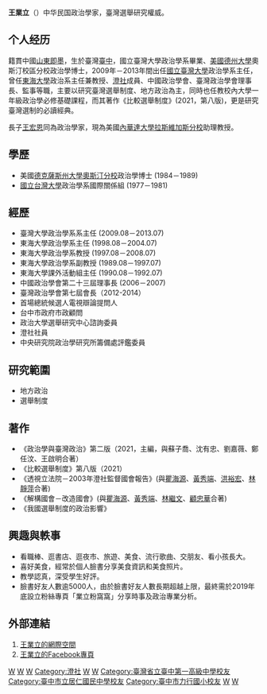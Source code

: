 {{Infobox_officeholder
| office2 = [[中國政治學會|中國政治學會]]第23屆理事長
| term_start2 = 2007年11月1日
| term_end2 = 2008年10月31日
| predecessor2 = [[朱雲漢|朱雲漢]]
| successor2 = [[周育仁|周育仁]]
| name = 王業立
|box_width= 240px
| other_names = Yeh lih Wang
|occupation= 政治學者
| period =
| Sex = 男 
| Native place = [[台灣|台灣]]
| nationality ={{ROC}}
|education= 
*[[德州大學|德州大學]]（奧斯汀校區）政治學博士 (1984－1989)
*[[國立台灣大學|國立台灣大學]]政治學系國際關係組 (1977－1981)
*[[臺中第一高級中學|臺中第一高級中學]] (1974－1977)
*[[臺中市立居仁國民中學|臺中市立居仁國民中學]] (1971－1974)
*[[臺中市東區力行國民小學|臺中市東區力行國民小學]] (1965－1971)
| past = 
* 臺灣大學政治學系系主任 (2009.08－2013.07)<br><span style="color: blue;"></span>
* 東海大學政治學系主任 (1998.08－2004.07)<br><span style="color: blue;"></span>
* 東海大學政治學系教授 (1997.08－2008.07)<br><span style="color: blue;"></span>
* 東海大學政治學系副教授 (1989.08－1997.07)<br><span style="color: blue;"></span>
* 東海大學課外活動組主任 (1990.08－1992.07)<br><span style="color: blue;"></span>
* 中國政治學會第二十三屆理事長 (2006－2007)<br><span style="color: blue;"></span>
* 臺灣政治學會第七屆會長<br><span style="color: blue;"></span>
* 首場總統候選人電視辯論提問人<br><span style="color: blue;"></span>
* 台中市政府市政顧問<br><span style="color: blue;"></span>
* 政治大學選舉研究中心諮詢委員<br><span style="color: blue;"></span>
* 澄社社員<br><span style="color: blue;"></span>
* 中央研究院政治學研究所籌備處評鑑委員<br><span style="color: blue;"></span>
}}

'''王業立'''（{{bd|1959年|8月22日}}）中华民国政治學家，臺灣選舉研究權威。

==个人经历==
籍貫中國[[山東|山東]][[即墨|即墨]]，生於臺灣[[臺中|臺中]]，國立臺灣大學政治學系畢業、[[美國|美國]][[德州大學|德州大學]]奧斯汀校區分校政治學博士，2009年－2013年間出任[[國立臺灣大學|國立臺灣大學]]政治學系主任，曾任[[東海大學_(台灣)|東海大學]]政治系主任兼教授、[[澄社|澄社]]成員、中國政治學會、臺灣政治學會理事長、監事等職，主要以研究臺灣選舉制度、地方政治為主，同時也任教校內大學一年級政治學必修基礎課程，而其著作《比較選舉制度》(2021，第八版)，更是研究臺灣選制的必讀經典。

長子[[王宏恩_(政治學家)|王宏恩]]同為政治學家，現為美國[[內華達大學拉斯維加斯分校|內華達大學拉斯維加斯分校]]助理教授。

== 學歷 ==  
*美國[[德克薩斯州大學奧斯汀分校|德克薩斯州大學奧斯汀分校]]政治學博士 (1984－1989)
*[[國立台灣大學|國立台灣大學]]政治學系國際關係組 (1977－1981)

== 經歷 ==
* 臺灣大學政治學系系主任 (2009.08－2013.07)
* 東海大學政治學系主任 (1998.08－2004.07)
* 東海大學政治學系教授 (1997.08－2008.07)
* 東海大學政治學系副教授 (1989.08－1997.07)
* 東海大學課外活動組主任 (1990.08－1992.07)
* 中國政治學會第二十三屆理事長 (2006－2007)
* 臺灣政治學會第七屆會長（2012-2014）
* 首場總統候選人電視辯論提問人
* 台中市政府市政顧問
* 政治大學選舉研究中心諮詢委員
* 澄社社員
* 中央研究院政治學研究所籌備處評鑑委員

==研究範圍==
*地方政治
*選舉制度

==著作==
*《政治學與臺灣政治》第二版（2021，主編，與蘇子喬、沈有忠、劉嘉薇、鄭任汶、王啟明合著）
*《比較選舉制度》第八版（2021）
*《透視立法院－2003年澄社監督國會報告》(與[[瞿海源|瞿海源]]、[[黃秀端|黃秀端]]、[[洪裕宏|洪裕宏]]、[[林靜萍|林靜萍]]合著)
*《解構國會－改造國會》(與[[瞿海源|瞿海源]]、[[黃秀端|黃秀端]]、[[林繼文|林繼文]]、[[顧忠華|顧忠華]]合著)
*《我國選舉制度的政治影響》

== 興趣與軼事 ==
* 看職棒、逛書店、逛夜市、旅遊、美食、流行歌曲、交朋友、看小孩長大。
* 喜好美食，經常於個人臉書分享美食資訊和美食照片。
* 教學認真，深受學生好評。
* 臉書好友人數逾5000人，由於臉書好友人數長期超越上限，最終需於2019年底設立粉絲專頁「業立粉窩窩」分享時事及政治專業分析。

== 外部連結 ==
# [http://homepage.ntu.edu.tw/~ylwang2008/ 王業立的網際空間] {{Wayback|url=http://homepage.ntu.edu.tw/~ylwang2008/ |date=20140421082130 }}{{zh-tw}}
# [https://www.facebook.com/yehlih.wang 王業立的Facebook專頁]{{zh-tw}}

[[Category:台灣政治學家|W]]
[[Category:東海大學教授_(臺灣)|W]]
[[Category:國立臺灣大學教授|W]]
[[Category:澄社|Category:澄社]]
[[Category:德州大學奧斯汀分校校友|W]]
[[Category:國立臺灣大學社會科學院校友|W]]
[[Category:臺灣省立臺中第一高級中學校友|Category:臺灣省立臺中第一高級中學校友]]
[[Category:臺中市立居仁國民中學校友|Category:臺中市立居仁國民中學校友]]
[[Category:臺中市力行國小校友|Category:臺中市力行國小校友]]
[[Category:台中市人|W]]
[[Category:王姓|W]]